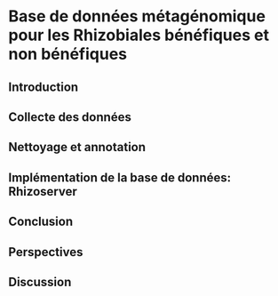 # Base de données métagénomique pour les Rhizobiales bénéfiques et non bénéfiques {#database}

## Introduction


## Collecte des données


## Nettoyage et annotation


## Implémentation de la base de données: Rhizoserver


## Conclusion


## Perspectives


## Discussion

